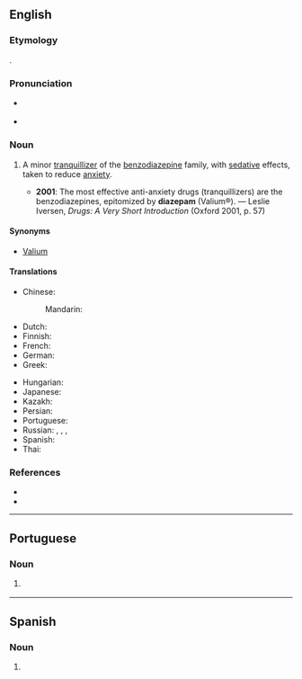 {{also|diazepám}}

==English==

===Etymology===
{{blend|en|benzodiazepine|amide}}.

===Pronunciation===
* {{a|RP}} {{IPA|en|/dʌɪˈæz.ɪp.æm/|/dʌɪˈeɪ.zɪp.æm/}}
* {{a|GA}} {{IPA|en|/daɪˈæz.əˌpæm/}}

===Noun===
{{wikipedia}}
{{en-noun|~}}

# {{lb|en|medicine|pharmaceutical drug}} A minor [[tranquillizer]] of the [[benzodiazepine]] family, with [[sedative]] effects, taken to reduce [[anxiety]].
#* '''2001''': The most effective anti-anxiety drugs (tranquillizers) are the benzodiazepines, epitomized by '''diazepam''' (Valium®). — Leslie Iversen, ''Drugs: A Very Short Introduction'' (Oxford 2001, p. 57)

====Synonyms====
* [[Valium]]

====Translations====
{{trans-top|minor tranquillizer}}
* Chinese:
*: Mandarin: {{t+|cmn|地西泮|tr=dìxīpàn|sc=Hani}}
* Dutch: {{t+|nl|diazepam}}
* Finnish: {{t+|fi|diatsepaami}}
* French: {{t+|fr|diazépam|m}}
* German: {{t|de|Diazepam|n}}
* Greek: {{t|el|διαζεπάμη|f}}
{{trans-mid}}
* Hungarian: {{t+|hu|diazepám}}
* Japanese: {{t|ja|ジアゼパム|tr=jiazepamu}}
* Kazakh: {{t|kk|диазепам}}
* Persian: {{t|fa|دیازپام}}
* Portuguese: {{t|pt|diazepam|m}}
* Russian: {{t+|ru|диазепа́м|m}}, {{t|ru|сибазо́н|m}}, {{t|ru|рела́ниум|m}}, {{t+|ru|седуксе́н|m}}
* Spanish: {{t|es|diazepam|m}}
* Thai: {{t|th|ไดแอซิแพม}}
{{trans-bottom}}

===References===
* {{R:Lexico}}
* {{R:Merriam-Webster Online}}

----

==Portuguese==

===Noun===
{{pt-noun|m|-}}

# {{lb|pt|pharmaceutical drug}} {{l|en|diazepam}} {{gloss|minor tranquillizer, benzodiazepine}}
----

==Spanish==

===Noun===
{{es-noun|m}}

# {{l|en|diazepam}}